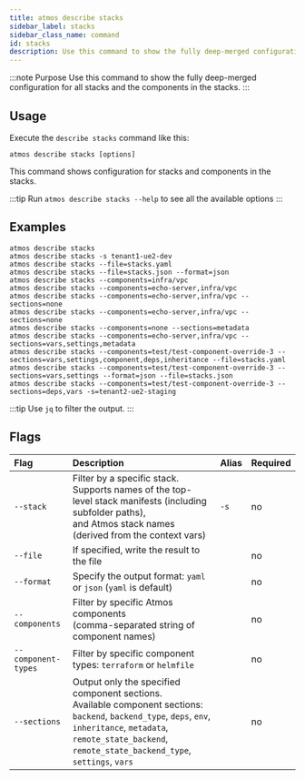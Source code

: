 ```yaml
---
title: atmos describe stacks
sidebar_label: stacks
sidebar_class_name: command
id: stacks
description: Use this command to show the fully deep-merged configuration for all stacks and the components in the stacks.
---
```


:::note Purpose
Use this command to show the fully deep-merged configuration for all stacks and the components in the stacks.
:::

<Screengrab title="atmos describe stacks --help" slug="atmos-describe-stacks--help" />

## Usage

Execute the `describe stacks` command like this:

```shell
atmos describe stacks [options]
```

This command shows configuration for stacks and components in the stacks.

:::tip
Run `atmos describe stacks --help` to see all the available options
:::

## Examples

```shell
atmos describe stacks
atmos describe stacks -s tenant1-ue2-dev
atmos describe stacks --file=stacks.yaml
atmos describe stacks --file=stacks.json --format=json
atmos describe stacks --components=infra/vpc
atmos describe stacks --components=echo-server,infra/vpc
atmos describe stacks --components=echo-server,infra/vpc --sections=none
atmos describe stacks --components=echo-server,infra/vpc --sections=none
atmos describe stacks --components=none --sections=metadata
atmos describe stacks --components=echo-server,infra/vpc --sections=vars,settings,metadata
atmos describe stacks --components=test/test-component-override-3 --sections=vars,settings,component,deps,inheritance --file=stacks.yaml
atmos describe stacks --components=test/test-component-override-3 --sections=vars,settings --format=json --file=stacks.json
atmos describe stacks --components=test/test-component-override-3 --sections=deps,vars -s=tenant2-ue2-staging
```

:::tip
Use `jq` to filter the output.
:::

## Flags

| Flag                | Description                                                                                                                                                                                                                          | Alias | Required |
|:--------------------|:-------------------------------------------------------------------------------------------------------------------------------------------------------------------------------------------------------------------------------------|:------|:---------|
| `--stack`           | Filter by a specific stack.<br/>Supports names of the top-level stack manifests (including subfolder paths),<br/>and Atmos stack names (derived from the context vars)                                                               | `-s`  | no       |
| `--file`            | If specified, write the result to the file                                                                                                                                                                                           |       | no       |
| `--format`          | Specify the output format: `yaml` or `json` (`yaml` is default)                                                                                                                                                                      |       | no       |
| `--components`      | Filter by specific Atmos components<br/>(comma-separated string of component names)                                                                                                                                                  |       | no       |
| `--component-types` | Filter by specific component types: `terraform` or `helmfile`                                                                                                                                                                        |       | no       |
| `--sections`        | Output only the specified component sections.<br/>Available component sections: `backend`, `backend_type`, `deps`, `env`,<br/>`inheritance`, `metadata`, `remote_state_backend`,<br/>`remote_state_backend_type`, `settings`, `vars` |       | no       |

